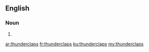 ==English==

===Noun===
{{head|en}}

# {{plural of|thunderclap}}

[[ar:thunderclaps]]
[[fr:thunderclaps]]
[[ku:thunderclaps]]
[[my:thunderclaps]]